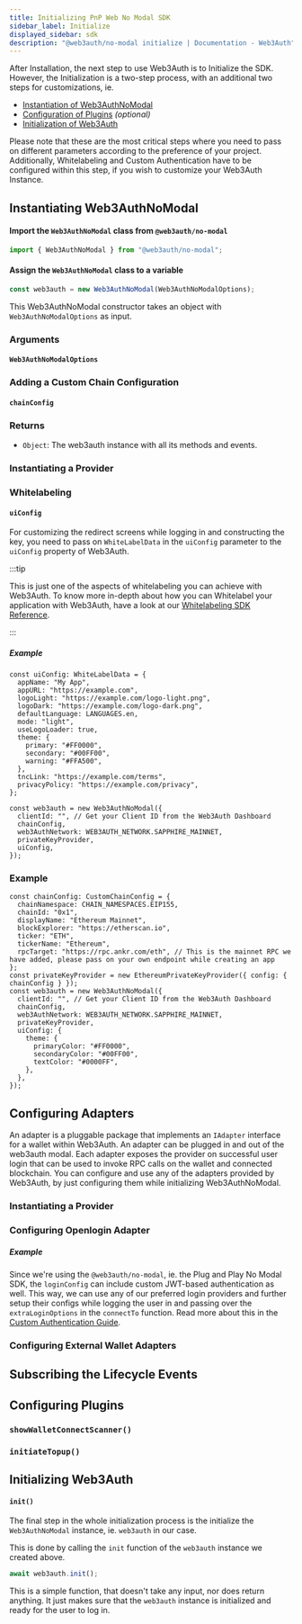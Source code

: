 ```yaml
---
title: Initializing PnP Web No Modal SDK
sidebar_label: Initialize
displayed_sidebar: sdk
description: "@web3auth/no-modal initialize | Documentation - Web3Auth"
---
```



After Installation, the next step to use Web3Auth is to Initialize the SDK. However, the
Initialization is a two-step process, with an additional two steps for customizations, ie.

- [Instantiation of Web3AuthNoModal](#instantiating-web3authnomodal)
- [Configuration of Plugins](#configuring-plugins) _(optional)_
- [Initialization of Web3Auth](#initializing-web3auth)

Please note that these are the most critical steps where you need to pass on different parameters
according to the preference of your project. Additionally, Whitelabeling and Custom Authentication
have to be configured within this step, if you wish to customize your Web3Auth Instance.

## Instantiating Web3AuthNoModal

#### Import the `Web3AuthNoModal` class from `@web3auth/no-modal`

```javascript
import { Web3AuthNoModal } from "@web3auth/no-modal";
```

#### Assign the `Web3AuthNoModal` class to a variable

```javascript
const web3auth = new Web3AuthNoModal(Web3AuthNoModalOptions);
```

This Web3AuthNoModal constructor takes an object with `Web3AuthNoModalOptions` as input.

### Arguments

#### `Web3AuthNoModalOptions`

<Web3AuthNoModalOptions />

### Adding a Custom Chain Configuration

#### `chainConfig`

<ChainConfig />

### Returns

- `Object`: The web3auth instance with all its methods and events.

### Instantiating a Provider

<InstantiatingProvider />

### Whitelabeling

#### `uiConfig`

For customizing the redirect screens while logging in and constructing the key, you need to pass on
`WhiteLabelData` in the `uiConfig` parameter to the `uiConfig` property of Web3Auth.

:::tip

This is just one of the aspects of whitelabeling you can achieve with Web3Auth. To know more
in-depth about how you can Whitelabel your application with Web3Auth, have a look at our
[Whitelabeling SDK Reference](/features/whitelabel).

:::

##### Example

```tsx
const uiConfig: WhiteLabelData = {
  appName: "My App",
  appURL: "https://example.com",
  logoLight: "https://example.com/logo-light.png",
  logoDark: "https://example.com/logo-dark.png",
  defaultLanguage: LANGUAGES.en,
  mode: "light",
  useLogoLoader: true,
  theme: {
    primary: "#FF0000",
    secondary: "#00FF00",
    warning: "#FFA500",
  },
  tncLink: "https://example.com/terms",
  privacyPolicy: "https://example.com/privacy",
};

const web3auth = new Web3AuthNoModal({
  clientId: "", // Get your Client ID from the Web3Auth Dashboard
  chainConfig,
  web3AuthNetwork: WEB3AUTH_NETWORK.SAPPHIRE_MAINNET,
  privateKeyProvider,
  uiConfig,
});
```

### Example

```tsx
const chainConfig: CustomChainConfig = {
  chainNamespace: CHAIN_NAMESPACES.EIP155,
  chainId: "0x1",
  displayName: "Ethereum Mainnet",
  blockExplorer: "https://etherscan.io",
  ticker: "ETH",
  tickerName: "Ethereum",
  rpcTarget: "https://rpc.ankr.com/eth", // This is the mainnet RPC we have added, please pass on your own endpoint while creating an app
};
const privateKeyProvider = new EthereumPrivateKeyProvider({ config: { chainConfig } });
const web3auth = new Web3AuthNoModal({
  clientId: "", // Get your Client ID from the Web3Auth Dashboard
  chainConfig,
  web3AuthNetwork: WEB3AUTH_NETWORK.SAPPHIRE_MAINNET,
  privateKeyProvider,
  uiConfig: {
    theme: {
      primaryColor: "#FF0000",
      secondaryColor: "#00FF00",
      textColor: "#0000FF",
    },
  },
});
```

## Configuring Adapters

An adapter is a pluggable package that implements an `IAdapter` interface for a wallet within
Web3Auth. An adapter can be plugged in and out of the web3auth modal. Each adapter exposes the
provider on successful user login that can be used to invoke RPC calls on the wallet and connected
blockchain. You can configure and use any of the adapters provided by Web3Auth, by just configuring
them while initializing Web3AuthNoModal.

### Instantiating a Provider

<InstantiatingProvider />

### Configuring Openlogin Adapter

<OpenloginAdapterIntro />

##### Example

Since we're using the `@web3auth/no-modal`, ie. the Plug and Play No Modal SDK, the `loginConfig`
can include custom JWT-based authentication as well. This way, we can use any of our preferred login
providers and further setup their configs while logging the user in and passing over the
`extraLoginOptions` in the `connectTo` function. Read more about this in the
[Custom Authentication Guide](/sdk/pnp/web/no-modal/custom-authentication).

<CustomAuthenticationCoreExample />

### Configuring External Wallet Adapters

<ExternalWalletAdapters />

## Subscribing the Lifecycle Events

<SubscribeEvents />

## Configuring Plugins

<PluginsIntro />

### `showWalletConnectScanner()`

<ShowWCScanner />

### `initiateTopup()`

<InitiateTopUp />

## Initializing Web3Auth

#### `init()`

The final step in the whole initialization process is the initialize the `Web3AuthNoModal` instance,
ie. `web3auth` in our case.

This is done by calling the `init` function of the `web3auth` instance we created above.

```javascript
await web3auth.init();
```

This is a simple function, that doesn't take any input, nor does return anything. It just makes sure
that the `web3auth` instance is initialized and ready for the user to log in.
